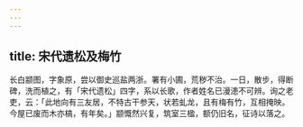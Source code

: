 ```yaml
---
---
---
```

title: 宋代遗松及梅竹
---



长白颛图，字象原，尝以御史巡盐两浙。署有小圃，荒秽不治。一日，散步，得断碑，洗而植之，有「宋代遗松」四字，系以长歌，作者姓名已漫漶不可辨。询之老吏，云：「此地向有三友居，不特古干参天，状若虬龙，且有梅有竹，互相掩映。今屋已废而木亦槁，有年矣。」颛慨然兴复，筑室三楹，额仍旧名，征诗以落之。